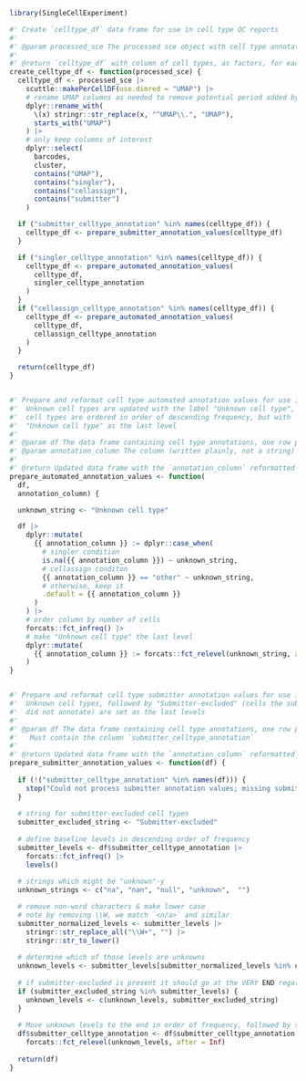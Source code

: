 <!-- This document contains function definitions that are used by both
`main_qc_report.rmd` and `celltypes_supplemental_report.rmd` to prepare
cell typing results for analysis/visualization -->


```r
library(SingleCellExperiment)

#' Create `celltype_df` data frame for use in cell type QC reports
#'
#' @param processed_sce The processed sce object with cell type annotations in colData
#'
#' @return `celltype_df` with column of cell types, as factors, for each annotation method
create_celltype_df <- function(processed_sce) {
  celltype_df <- processed_sce |>
    scuttle::makePerCellDF(use.dimred = "UMAP") |>
    # rename UMAP columns as needed to remove potential period added by `scuttle::makePerCellDF`
    dplyr::rename_with(
      \(x) stringr::str_replace(x, "^UMAP\\.", "UMAP"),
      starts_with("UMAP")
    ) |>
    # only keep columns of interest
    dplyr::select(
      barcodes,
      cluster,
      contains("UMAP"),
      contains("singler"),
      contains("cellassign"),
      contains("submitter")
    )

  if ("submitter_celltype_annotation" %in% names(celltype_df)) {
    celltype_df <- prepare_submitter_annotation_values(celltype_df)
  }

  if ("singler_celltype_annotation" %in% names(celltype_df)) {
    celltype_df <- prepare_automated_annotation_values(
      celltype_df,
      singler_celltype_annotation
    )
  }
  if ("cellassign_celltype_annotation" %in% names(celltype_df)) {
    celltype_df <- prepare_automated_annotation_values(
      celltype_df,
      cellassign_celltype_annotation
    )
  }

  return(celltype_df)
}


#' Prepare and reformat cell type automated annotation values for use in QC reports
#'  Unknown cell types are updated with the label "Unknown cell type", and
#'  cell types are ordered in order of descending frequency, but with
#'  "Unknown cell type" as the last level
#'
#' @param df The data frame containing cell type annotations, one row per cell
#' @param annotation_column The column (written plainly, not a string) containing annotations to reformat
#'
#' @return Updated data frame with the `annotation_column` reformatted
prepare_automated_annotation_values <- function(
  df,
  annotation_column) {

  unknown_string <- "Unknown cell type"

  df |>
    dplyr::mutate(
      {{ annotation_column }} := dplyr::case_when(
        # singler condition
        is.na({{ annotation_column }}) ~ unknown_string,
        # cellassign conditon
        {{ annotation_column }} == "other" ~ unknown_string,
        # otherwise, keep it
        .default = {{ annotation_column }}
      ) 
    ) |>
    # order column by number of cells
    forcats::fct_infreq() |>
    # make "Unknown cell type" the last level
    dplyr::mutate(
      {{ annotation_column }} := forcats::fct_relevel(unknown_string, after = Inf)
    )
}


#' Prepare and reformat cell type submitter annotation values for use in QC reports
#'  Unknown cell types, followed by "Submitter-excluded" (cells the submitter
#'  did not annotate) are set as the last levels
#'
#' @param df The data frame containing cell type annotations, one row per cell.
#'   Must contain the column `submitter_celltype_annotation`
#'
#' @return Updated data frame with the `annotation_column` reformatted
prepare_submitter_annotation_values <- function(df) {
    
  if (!("submitter_celltype_annotation" %in% names(df))) {
    stop("Could not process submitter annotation values; missing submitter column.")
  }
  
  # string for submitter-excluded cell types
  submitter_excluded_string <- "Submitter-excluded"
  
  # define baseline levels in descending order of frequency
  submitter_levels <- df$submitter_celltype_annotation |>
    forcats::fct_infreq() |>
    levels()
    
  # strings which might be "unknown"-y
  unknown_strings <- c("na", "nan", "null", "unknown",  "")

  # remove non-word characters & make lower case
  # note by removing \\W, we match `<n/a>` and similar
  submitter_normalized_levels <- submitter_levels |>
    stringr::str_replace_all("\\W+", "") |>
    stringr::str_to_lower()
  
  # determine which of those levels are unknowns
  unknown_levels <- submitter_levels[submitter_normalized_levels %in% unknown_strings]
  
  # if submitter-excluded is present it should go at the VERY END regardless of count
  if (submitter_excluded_string %in% submitter_levels) {
    unknown_levels <- c(unknown_levels, submitter_excluded_string)
  }
  
  # Move unknown levels to the end in order of frequency, followed by submitter-excluded
  df$submitter_celltype_annotation <- df$submitter_celltype_annotation |>
    forcats::fct_relevel(unknown_levels, after = Inf)
  
  return(df)  
}
```

